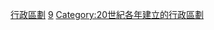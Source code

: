 {{Cat topic in year| topic=建立的行政區劃|year=1999}}
[[Category:1999年建立|行政區劃]]
[[Category:1990年代建立的行政區劃|9]]
[[Category:20世紀各年建立的行政區劃|Category:20世紀各年建立的行政區劃]]